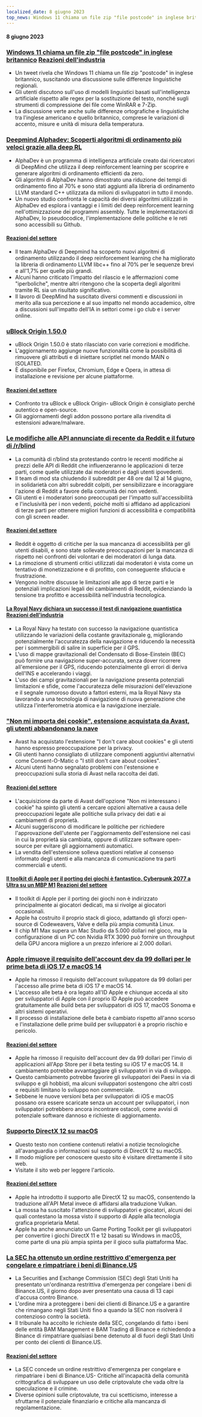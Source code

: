 ```yaml
---
localized_date: 8 giugno 2023
top_news: Windows 11 chiama un file zip "file postcode" in inglese britannico
---
```




<CallToAction />

<Steps>

#### 8 giugno 2023

### [Windows 11 chiama un file zip "file postcode" in inglese britannico](https://twitter.com/JymFox/status/1665799627377975300) [Reazioni dell'industria](http://news.ycombinator.com/item?id=36231313)

- Un tweet rivela che Windows 11 chiama un file zip "postcode" in inglese britannico, suscitando una discussione sulle differenze linguistiche regionali.
- Gli utenti discutono sull'uso di modelli linguistici basati sull'intelligenza artificiale rispetto alle regex per la sostituzione del testo, nonché sugli strumenti di compressione dei file come WinRAR e 7-Zip.
- La discussione verte anche sulle differenze ortografiche e linguistiche tra l'inglese americano e quello britannico, comprese le variazioni di accento, misure e unità di misura della temperatura.

### [Deepmind Alphadev: Scoperti algoritmi di ordinamento più veloci grazie alla deep RL](https://www.nature.com/articles/s41586-023-06004-9)

- AlphaDev è un programma di intelligenza artificiale creato dai ricercatori di DeepMind che utilizza il deep reinforcement learning per scoprire e generare algoritmi di ordinamento efficienti da zero.
- Gli algoritmi di AlphaDev hanno dimostrato una riduzione dei tempi di ordinamento fino al 70% e sono stati aggiunti alla libreria di ordinamento LLVM standard C++ utilizzata da milioni di sviluppatori in tutto il mondo.
- Un nuovo studio confronta le capacità dei diversi algoritmi utilizzati in AlphaDev ed esplora i vantaggi e i limiti del deep reinforcement learning nell'ottimizzazione dei programmi assembly. Tutte le implementazioni di AlphaDev, lo pseudocodice, l'implementazione delle politiche e le reti sono accessibili su Github.

#### [Reazioni del settore](http://news.ycombinator.com/item?id=36228125)

- Il team AlphaDev di Deepmind ha scoperto nuovi algoritmi di ordinamento utilizzando il deep reinforcement learning che ha migliorato la libreria di ordinamento LLVM libc++ fino al 70% per le sequenze brevi e all'1,7% per quelle più grandi.
- Alcuni hanno criticato l'impatto del rilascio e le affermazioni come "iperboliche", mentre altri ritengono che la scoperta degli algoritmi tramite RL sia un risultato significativo.
- Il lavoro di DeepMind ha suscitato diversi commenti e discussioni in merito alla sua percezione e al suo impatto nel mondo accademico, oltre a discussioni sull'impatto dell'IA in settori come i go club e i server online.

### [uBlock Origin 1.50.0](https://github.com/gorhill/uBlock/releases/tag/1.50.0)

- uBlock Origin 1.50.0 è stato rilasciato con varie correzioni e modifiche.
- L'aggiornamento aggiunge nuove funzionalità come la possibilità di rimuovere gli attributi e di iniettare scriptlet nel mondo MAIN o ISOLATED.
- È disponibile per Firefox, Chromium, Edge e Opera, in attesa di installazione e revisione per alcune piattaforme.

#### [Reazioni del settore](http://news.ycombinator.com/item?id=36227411)

- Confronto tra uBlock e uBlock Origin- uBlock Origin è consigliato perché autentico e open-source.
- Gli aggiornamenti degli addon possono portare alla rivendita di estensioni adware/malware.

### [Le modifiche alle API annunciate di recente da Reddit e il futuro di /r/blind](https://old.reddit.com/r/Blind/comments/13zr8h2/reddits_recently_announced_api_changes_and_the/)

- La comunità di r/blind sta protestando contro le recenti modifiche ai prezzi delle API di Reddit che influenzeranno le applicazioni di terze parti, come quelle utilizzate dai moderatori e dagli utenti ipovedenti.
- Il team di mod sta chiudendo il subreddit per 48 ore dal 12 al 14 giugno, in solidarietà con altri subreddit colpiti, per sensibilizzare e incoraggiare l'azione di Reddit a favore della comunità dei non vedenti.
- Gli utenti e i moderatori sono preoccupati per l'impatto sull'accessibilità e l'inclusività per i non vedenti, poiché molti si affidano ad applicazioni di terze parti per ottenere migliori funzioni di accessibilità e compatibilità con gli screen reader.

#### [Reazioni del settore](http://news.ycombinator.com/item?id=36231016)

- Reddit è oggetto di critiche per la sua mancanza di accessibilità per gli utenti disabili, e sono state sollevate preoccupazioni per la mancanza di rispetto nei confronti dei volontari e dei moderatori di lunga data.
- La rimozione di strumenti critici utilizzati dai moderatori è vista come un tentativo di monetizzazione e di profitto, con conseguente sfiducia e frustrazione.
- Vengono inoltre discusse le limitazioni alle app di terze parti e le potenziali implicazioni legali dei cambiamenti di Reddit, evidenziando la tensione tra profitto e accessibilità nell'industria tecnologica.

#### [La Royal Navy dichiara un successo il test di navigazione quantistica](https://thequantuminsider.com/2023/06/06/royal-navy-says-quantum-navigation-test-a-success/) [Reazioni dell'industria](http://news.ycombinator.com/item?id=36222625)

- La Royal Navy ha testato con successo la navigazione quantistica utilizzando le variazioni della costante gravitazionale g, migliorando potenzialmente l'accuratezza della navigazione e riducendo la necessità per i sommergibili di salire in superficie per il GPS.
- L'uso di mappe gravitazionali del Condensato di Bose-Einstein (BEC) può fornire una navigazione super-accurata, senza dover ricorrere all'emersione per il GPS, riducendo potenzialmente gli errori di deriva dell'INS e accelerando i viaggi.
- L'uso dei campi gravitazionali per la navigazione presenta potenziali limitazioni e sfide, come l'accuratezza delle misurazioni dell'elevazione e il segnale rumoroso dovuto a fattori esterni, ma la Royal Navy sta lavorando a una tecnologia di navigazione di nuova generazione che utilizza l'interferometria atomica e la navigazione inerziale.

### ["Non mi importa dei cookie", estensione acquistata da Avast, gli utenti abbandonano la nave](https://addons.mozilla.org/en-US/firefox/addon/i-dont-care-about-cookies/reviews/?score=1&utm_content=addons-manager-reviews-link&utm_medium=firefox-browser&utm_source=firefox-browser)

- Avast ha acquistato l'estensione "I don't care about cookies" e gli utenti hanno espresso preoccupazione per la privacy.
- Gli utenti hanno consigliato di utilizzare componenti aggiuntivi alternativi come Consent-O-Matic o "I still don't care about cookies".
- Alcuni utenti hanno segnalato problemi con l'estensione e preoccupazioni sulla storia di Avast nella raccolta dei dati.

#### [Reazioni del settore](http://news.ycombinator.com/item?id=36233068)

- L'acquisizione da parte di Avast dell'opzione "Non mi interessano i cookie" ha spinto gli utenti a cercare opzioni alternative a causa delle preoccupazioni legate alle politiche sulla privacy dei dati e ai cambiamenti di proprietà.
- Alcuni suggeriscono di modificare le politiche per richiedere l'approvazione dell'utente per l'aggiornamento dell'estensione nei casi in cui la proprietà sia cambiata, oppure di utilizzare software open-source per evitare gli aggiornamenti automatici.
- La vendita dell'estensione solleva questioni relative al consenso informato degli utenti e alla mancanza di comunicazione tra parti commerciali e utenti.

#### [Il toolkit di Apple per il porting dei giochi è fantastico. Cyberpunk 2077 a Ultra su un MBP M1](https://twitter.com/isaacmarovitz/status/1666209780031971341) [Reazioni del settore](http://news.ycombinator.com/item?id=36223927)

- Il toolkit di Apple per il porting dei giochi non è indirizzato principalmente ai giocatori dedicati, ma si rivolge ai giocatori occasionali.
- Apple ha costruito il proprio stack di gioco, adattando gli sforzi open-source di Codeweavers, Valve e della più ampia comunità Linux.
- Il chip M1 Max supera un Mac Studio da 5.000 dollari nel gioco, ma la configurazione di un PC con Nvidia RTX 3090 può fornire un throughput della GPU ancora migliore a un prezzo inferiore ai 2.000 dollari.

### [Apple rimuove il requisito dell'account dev da 99 dollari per le prime beta di iOS 17 e macOS 14](https://arstechnica.com/gadgets/2023/06/how-to-install-ios-17-and-macos-14-developer-betas-now-that-anyone-can-do-it/)

- Apple ha rimosso il requisito dell'account sviluppatore da 99 dollari per l'accesso alle prime beta di iOS 17 e macOS 14.
- L'accesso alle beta è ora legato all'ID Apple e chiunque acceda al sito per sviluppatori di Apple con il proprio ID Apple può accedere gratuitamente alle build beta per sviluppatori di iOS 17, macOS Sonoma e altri sistemi operativi.
- Il processo di installazione delle beta è cambiato rispetto all'anno scorso e l'installazione delle prime build per sviluppatori è a proprio rischio e pericolo.

#### [Reazioni del settore](http://news.ycombinator.com/item?id=36230839)

- Apple ha rimosso il requisito dell'account dev da 99 dollari per l'invio di applicazioni all'App Store per il beta testing su iOS 17 e macOS 14. Il cambiamento potrebbe avvantaggiare gli sviluppatori in via di sviluppo.
- Questo cambiamento potrebbe favorire gli sviluppatori dei Paesi in via di sviluppo e gli hobbisti, ma alcuni sviluppatori sostengono che altri costi e requisiti limitano lo sviluppo non commerciale.
- Sebbene le nuove versioni beta per sviluppatori di iOS e macOS possano ora essere scaricate senza un account per sviluppatori, i non sviluppatori potrebbero ancora incontrare ostacoli, come avvisi di potenziale software dannoso e richieste di aggiornamento.

### [Supporto DirectX 12 su macOS](https://twitter.com/andytizer/status/1666131239575728130)

- Questo testo non contiene contenuti relativi a notizie tecnologiche all'avanguardia o informazioni sul supporto di DirectX 12 su macOS.
- Il modo migliore per conoscere questo sito è visitare direttamente il sito web.
- Visitate il sito web per leggere l'articolo.

#### [Reazioni del settore](http://news.ycombinator.com/item?id=36222266)

- Apple ha introdotto il supporto alle DirectX 12 su macOS, consentendo la traduzione all'API Metal invece di affidarsi alla traduzione Vulkan.
- La mossa ha suscitato l'attenzione di sviluppatori e giocatori, alcuni dei quali contestano la mossa visto il supporto di Apple alla tecnologia grafica proprietaria Metal.
- Apple ha anche annunciato un Game Porting Toolkit per gli sviluppatori per convertire i giochi DirectX 11 e 12 basati su Windows in macOS, come parte di una più ampia spinta per il gioco sulla piattaforma Mac.

### [La SEC ha ottenuto un ordine restrittivo d'emergenza per congelare e rimpatriare i beni di Binance.US](https://www.kitco.com/news/2023-06-07/SEC-granted-emergency-restraining-order-to-freeze-repatriate-Binance-US-assets.html)

- La Securities and Exchange Commission (SEC) degli Stati Uniti ha presentato un'ordinanza restrittiva d'emergenza per congelare i beni di Binance.US, il giorno dopo aver presentato una causa di 13 capi d'accusa contro Binance.
- L'ordine mira a proteggere i beni dei clienti di Binance.US e a garantire che rimangano negli Stati Uniti fino a quando la SEC non risolverà il contenzioso contro la società.
- Il tribunale ha accolto le richieste della SEC, congelando di fatto i beni delle entità BAM Management e BAM Trading di Binance e richiedendo a Binance di rimpatriare qualsiasi bene detenuto al di fuori degli Stati Uniti per conto dei clienti di Binance.US.

#### [Reazioni del settore](http://news.ycombinator.com/item?id=36235143)

- La SEC concede un ordine restrittivo d'emergenza per congelare e rimpatriare i beni di Binance.US- Critiche all'incapacità della comunità crittografica di sviluppare un uso delle criptovalute che vada oltre la speculazione e il crimine.
- Diverse opinioni sulle criptovalute, tra cui scetticismo, interesse a sfruttarne il potenziale finanziario e critiche alla mancanza di regolamentazione.

</Steps>
